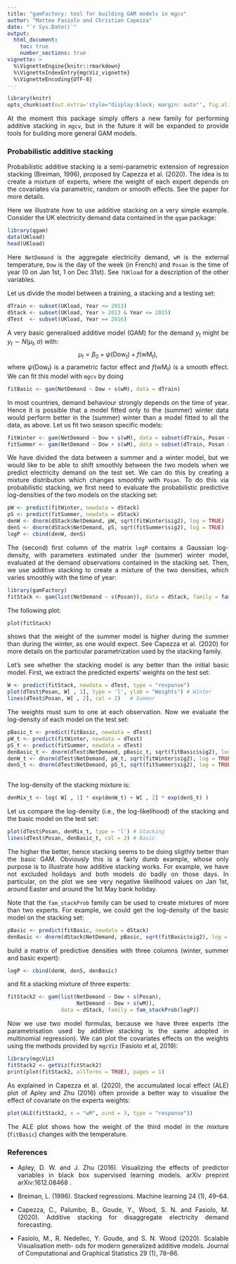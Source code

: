 ```yaml
---
title: "gamFactory: tool for building GAM models in mgcv"
author: "Matteo Fasiolo and Christian Capezza"
date: "`r Sys.Date()`"
output: 
  html_document:
    toc: true
    number_sections: true
vignette: >
  %\VignetteEngine{knitr::rmarkdown}
  %\VignetteIndexEntry{mgcViz_vignette}
  %\VignetteEncoding{UTF-8}
---
```


<style>
body {
text-align: justify}
</style>

```r
library(knitr)
opts_chunk$set(out.extra='style="display:block; margin: auto"', fig.align="center", tidy=FALSE)
```

At the moment this package simply offers a new family for performing additive stacking in `mgcv`,
but in the future it will be expanded to provide tools for building more general GAM models.

### Probabilistic additive stacking

Probabilistic additive stacking is a semi-parametric extension of regression stacking (Breiman, 1996), proposed by Capezza et al. (2020). The idea is to create a mixture of experts, where the weight of each expert depends on the covariates via parametric, random or smooth effects. See the paper for more details.

Here we illustrate how to use additive stacking on a very simple example. Consider the UK electricity demand data contained in the `qgam` package:
```r
library(qgam)
data(UKload)
head(UKload)
```
Here `NetDemand` is the aggregate electricity demand, `wM` is the external temperature, `Dow` is the day of the week (in French) and `Posan` is the time of year (0 on Jan 1st, 1 on Dec 31st). See `?UKload` for a description of the other variables. 

Let us divide the model between a training, a stacking and a testing set:
```r
dTrain <- subset(UKload, Year <= 2013)
dStack <- subset(UKload, Year > 2013 & Year <= 2015)
dTest  <- subset(UKload, Year == 2016)
```
A very basic generalised additive model (GAM) for the demand $y_t$ might be $y_t \sim N(\mu_t,\sigma)$ with:
$$
\mu_t = \beta_0 + \psi(\text{Dow}_t) + f(\text{wM}_t),
$$
where $\psi(\text{Dow}_t)$ is a parametric factor effect and $f(\text{wM}_t)$ is a smooth effect. We can fit this model with `mgcv` by doing
```r
fitBasic <- gam(NetDemand ~ Dow + s(wM), data = dTrain)
```

In most countries, demand behaviour strongly depends on the time of year. Hence it is possible that a model fitted only to the (summer) winter data would perform better in the (summer) winter than a model fitted to all the data, as above. Let us fit two season specific models:
```r
fitWinter <- gam(NetDemand ~ Dow + s(wM), data = subset(dTrain, Posan < 0.25 | Posan > 0.75))
fitSummer <- gam(NetDemand ~ Dow + s(wM), data = subset(dTrain, Posan >= 0.25 & Posan <= 0.75))
```
We have divided the data between a summer and a winter model, but we would like to be able to shift smoothly between the two models when we predict electricity demand on the test set. We can do this by creating a mixture distribution which changes smoothly with `Posan`. To do this via probabilistic stacking, we first need to evaluate the probabilistic predictive log-densities of the two models on the stacking set:
```r
pW <- predict(fitWinter, newdata = dStack)
pS <- predict(fitSummer, newdata = dStack)
denW <- dnorm(dStack$NetDemand, pW, sqrt(fitWinter$sig2), log = TRUE)
denS <- dnorm(dStack$NetDemand, pS, sqrt(fitSummer$sig2), log = TRUE)
logP <- cbind(denW, denS)
```
The (second) first column of the matrix `logP` contains a Gaussian log-density, with parameters estimated under the (summer) winter model, evaluated at the demand observations contained in the stacking set. Then, we use additive stacking to create a mixture of the two densities, which varies smoothly with the time of year:
```r
library(gamFactory)
fitStack <- gam(list(NetDemand ~ s(Posan)), data = dStack, family = fam_stackProb(logP))
```

The following plot:
```r
plot(fitStack)
```
shows that the weight of the summer model is higher during the summer than during the winter, as one would expect. See Capezza et al. (2020) for more details on the particular parametrization used by the stacking family. 

Let's see whether the stacking model is any better than the initial basic model. First, we extract the predicted experts' weights on the test set:
```r
W <- predict(fitStack, newdata = dTest, type = "response")
plot(dTest$Posan, W[ , 1], type = 'l', ylab = "Weights") # Winter
lines(dTest$Posan, W[ , 2], col = 2)   # Summer
```
The weights must sum to one at each observation. Now we evaluate the log-density of each model on the test set:
```r
pBasic_t <- predict(fitBasic, newdata = dTest)
pW_t <- predict(fitWinter, newdata = dTest)
pS_t <- predict(fitSummer, newdata = dTest)
denBasic_t <- dnorm(dTest$NetDemand, pBasic_t, sqrt(fitBasic$sig2), log = TRUE)
denW_t <- dnorm(dTest$NetDemand, pW_t, sqrt(fitWinter$sig2), log = TRUE)
denS_t <- dnorm(dTest$NetDemand, pS_t, sqrt(fitSummer$sig2), log = TRUE)
  
```
The log-density of the stacking mixture is:
```r
denMix_t <- log( W[ , 1] * exp(denW_t) + W[ , 2] * exp(denS_t) )
```
Let us compare the log-density (i.e., the log-likelihood) of the stacking and the basic model on the test set: 
```r
plot(dTest$Posan, denMix_t, type = 'l') # Stacking
lines(dTest$Posan, denBasic_t, col = 2) # Basic
```
The higher the better, hence stacking seems to be doing sligthly better than the basic GAM. Obviously this is a fairly dumb example, whose only purpose is to illustrate how additive stacking works. For example, we have not excluded holidays and both models do badly on those days. In particular, on the plot we see very negative likelihood values on Jan 1st, around Easter and around the 1st May bank holiday. 

Note that the `fam_stackProb` family can be used to create mixtures of more than two experts. For example, we could get the log-density of the basic model on the stacking set:
```r
pBasic <- predict(fitBasic, newdata = dStack)
denBasic <- dnorm(dStack$NetDemand, pBasic, sqrt(fitBasic$sig2), log = TRUE)
```
build a matrix of predictive densities with three columns (winter, summer and basic expert):
```r
logP <- cbind(denW, denS, denBasic)
```
and fit a stacking mixture of three experts:
```r
fitStack2 <- gam(list(NetDemand ~ Dow + s(Posan),
                      NetDemand ~ Dow + s(wM)), 
                 data = dStack, family = fam_stackProb(logP))
```
Now we use two model formulas, because we have three experts (the parametrisation used by additive stacking is the same adopted in multinomial regression). We can plot the covariates effects on the weights using the methods provided by `mgcViz` (Fasiolo et al, 2019):
```r
library(mgcViz)
fitStack2 <- getViz(fitStack2)
print(plot(fitStack2, allTerms = TRUE), pages = 1)
```
As explained in Capezza et al. (2020), the accumulated local effect (ALE) plot of Apley and Zhu (2016) often provide a better way to visualise the effect of covariate on the experts weights:
```r
plot(ALE(fitStack2, x = "wM", oind = 3, type = "response"))
```
The ALE plot shows how the weight of the third model in the mixture (`fitBasic`) changes with the temperature.


### References

   - Apley, D. W. and J. Zhu (2016). Visualizing the effects of predictor variables in black box
supervised learning models. arXiv preprint arXiv:1612.08468 .

   - Breiman, L. (1996). Stacked regressions. Machine learning 24 (1), 49–64.

   - Capezza, C., Palumbo, B., Goude, Y., Wood, S. N. and Fasiolo, M. (2020). Additive stacking for disaggregate electricity demand forecasting.
   
   - Fasiolo, M., R. Nedellec, Y. Goude, and S. N. Wood (2020). Scalable Visualisation meth-
ods for modern generalized additive models. Journal of Computational and Graphical
Statistics 29 (1), 78–86.




